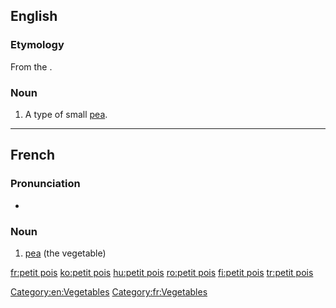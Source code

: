 ==English==

===Etymology===
From the {{etyl|fr|en}}.

===Noun===
{{en-noun|head=[[petit]] [[pois]]|-}}

# A type of small [[pea]].

[[Category:en:Vegetables]]
----

==French==

===Pronunciation===
* {{audio|Fr-un petit pois.ogg|Audio}}

===Noun===
{{fr-noun|head=[[petit#French|petit]] [[pois#French|pois]]|m|petits pois}}

# [[pea]] (the vegetable)

[[Category:fr:Vegetables]]

[[fr:petit pois]]
[[ko:petit pois]]
[[hu:petit pois]]
[[ro:petit pois]]
[[fi:petit pois]]
[[tr:petit pois]]